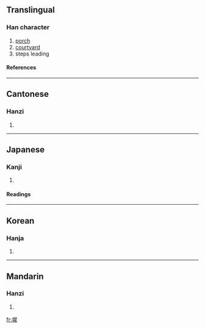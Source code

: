 ==Translingual==
===Han character===
{{Han char|rn=32|rad=土|as=11|sn=14|four=4715<sub>3</sub>|canj=土尸水手 (GSEQ)}}
# [[porch]]
# [[courtyard]]
# steps leading
====References====
{{Han ref|kx=0237.120|dkj=05404|dj=0475.190|hdz=10489.120|uh=5880|ud=22656|bh=BC55|bd=48213}}
----
==Cantonese==
===Hanzi===
{{yue-hanzi|jyut=|y=chi4}}
# {{defn|Cantonese}}
----
==Japanese==
===Kanji===
{{ja-kanji|grade=|rs=土11}}
# {{defn|Japanese}} 
====Readings====
{{ja-readings|on=[[ち]] (chi), [[じ]] (ji)|kun=[[きざはし]] (kizahashi), [[す]] (su)}}
----
==Korean==
===Hanja===
{{ko-hanja|hangeul=지|rv=ji|mr=chi}}
# {{defn|Korean}}
----
==Mandarin==
===Hanzi===
{{cmn-hanzi|pin=[[chí]] ([[chi2]])|wg=ch'ih<sup>2</sup>}}
# {{defn|Mandarin}}

[[fr:墀]]